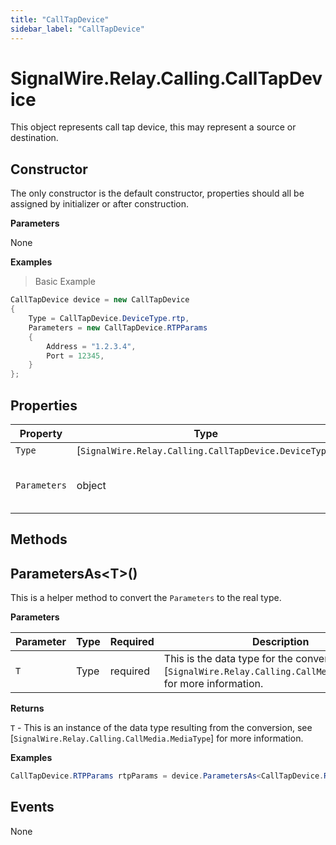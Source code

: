 ```yaml
---
title: "CallTapDevice"
sidebar_label: "CallTapDevice"
---
```


# SignalWire.Relay.Calling.CallTapDevice

This object represents call tap device, this may represent a source or destination.

## Constructor

The only constructor is the default constructor, properties should all be assigned by initializer or after construction.

**Parameters**

None

**Examples**

> Basic Example

```csharp
CallTapDevice device = new CallTapDevice
{
    Type = CallTapDevice.DeviceType.rtp,
    Parameters = new CallTapDevice.RTPParams
    {
        Address = "1.2.3.4",
        Port = 12345,
    }
};
```

## Properties

| Property | Type | Description |
| -------- | ---- | ----------- |
| `Type` | [`SignalWire.Relay.Calling.CallTapDevice.DeviceType`] | This is the type of the device. |
| `Parameters` | object | This is the object that represents the parameters specific to the type, see [`SignalWire.Relay.Calling.CallTapDevice.DeviceType`] for more information. |

## Methods


## ParametersAs&lt;T&gt;()

This is a helper method to convert the `Parameters` to the real type.

**Parameters**

| Parameter | Type | Required | Description |
| --------- | ---- | -------- | ----------- |
| `T` | Type | <span className="required-arg">required</span> | This is the data type for the conversion, see [`SignalWire.Relay.Calling.CallMedia.MediaType`] for more information. |

**Returns**

`T` - This is an instance of the data type resulting from the conversion, see [`SignalWire.Relay.Calling.CallMedia.MediaType`] for more information.

**Examples**

```csharp
CallTapDevice.RTPParams rtpParams = device.ParametersAs<CallTapDevice.RTPParams>();
```

## Events

None